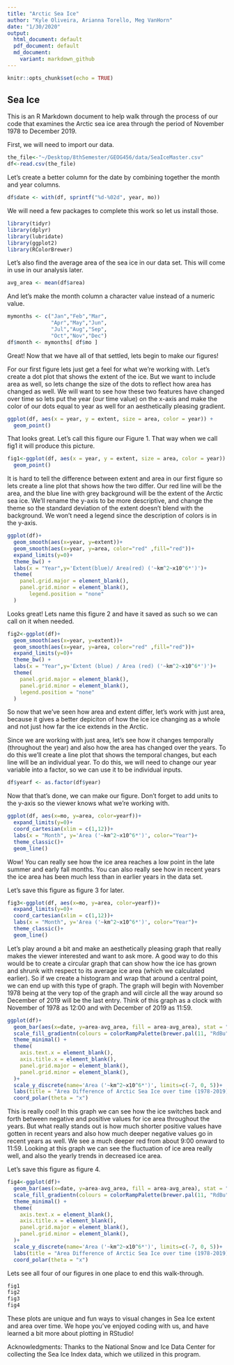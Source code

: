 ```yaml
---
title: "Arctic Sea Ice"
author: "Kyle Oliveira, Arianna Torello, Meg VanHorn"
date: "1/30/2020"
output: 
  html_document: default
  pdf_document: default
  md_document:
    variant: markdown_github
---
```


```r
knitr::opts_chunk$set(echo = TRUE)
```

## Sea Ice

This is an R Markdown document to help walk through the process of our code that examines the Arctic sea ice area through the period of November 1978 to December 2019.

First, we will need to import our data.

```r
the_file<-"~/Desktop/8thSemester/GEOG456/data/SeaIceMaster.csv"
df<-read.csv(the_file)
```

Let's create a better column for the date by combining together the month and year columns.

```r
df$date <- with(df, sprintf("%d-%02d", year, mo))
```

We will need a few packages to complete this work so let us install those.

```r
library(tidyr)
library(dplyr)
library(lubridate)
library(ggplot2)
library(RColorBrewer)
```

Let's also find the average area of the sea ice in our data set. This will come in use in our analysis later.
```r
avg_area <- mean(df$area)
```

And let's make the month column a character value instead of a numeric value.
```r
mymonths <- c("Jan","Feb","Mar",
              "Apr","May","Jun",
              "Jul","Aug","Sep",
              "Oct","Nov","Dec")
df$month <- mymonths[ df$mo ]

```

Great! Now that we have all of that settled, lets begin to make our figures!

For our first figure lets just get a feel for what we're working with. Let's create a dot plot that shows the extent of the ice. But we want to include area as well, so lets change the size of the dots to reflect how area has changed as well. We will want to see how these two features have changed over time so lets put the year (our time value) on the x-axis and make the color of our dots equal to year as well for an aesthetically pleasing gradient.

```r
ggplot(df, aes(x = year, y = extent, size = area, color = year)) +
  geom_point()
```

That looks great. Let's call this figure our Figure 1. That way when we call fig1 it will produce this picture.

```r
fig1<-ggplot(df, aes(x = year, y = extent, size = area, color = year)) +
  geom_point()
```

It is hard to tell the difference between extent and area in our first figure so lets create a line plot that shows how the two differ. Our red line will be the area, and the blue line with grey background will be the extent of the Arctic sea ice. We'll rename the y-axis to be more descriptive, and change the theme so the standard deviation of the extent doesn't blend with the background. We won't need a legend since the description of colors is in the y-axis.

```r
ggplot(df)+
  geom_smooth(aes(x=year, y=extent))+
  geom_smooth(aes(x=year, y=area, color="red" ,fill="red"))+
  expand_limits(y=0)+
  theme_bw() +
  labs(x = "Year",y='Extent(blue)/ Area(red) ('~km^2~x10^6*')')+
  theme(
    panel.grid.major = element_blank(),
    panel.grid.minor = element_blank(),
       legend.position = "none"
  )
```

Looks great! Lets name this figure 2 and have it saved as such so we can call on it when needed.

```r
fig2<-ggplot(df)+
  geom_smooth(aes(x=year, y=extent))+
  geom_smooth(aes(x=year, y=area, color="red" ,fill="red"))+
  expand_limits(y=0)+
  theme_bw() +
  labs(x = "Year",y='Extent (blue) / Area (red) ('~km^2~x10^6*')')+
  theme(
    panel.grid.major = element_blank(),
    panel.grid.minor = element_blank(),
    legend.position = "none"
  )
```

So now that we've seen how area and extent differ, let's work with just area, because it gives a better depiciton of how the ice ice changing as a whole and not just how far the ice extends in the Arctic.

Since we are working with just area, let's see how it changes temporally (throughout the year) and also how the area has changed over the years. To do this we'll create a line plot that shows the temporal changes, but each line will be an individual year. To do this, we will need to change our year variable into a factor, so we can use it to be individual inputs.

```r
df$yearf <- as.factor(df$year)
```

Now that that's done, we can make our figure. Don't forget to add units to the y-axis so the viewer knows what we're working with.

```r
ggplot(df, aes(x=mo, y=area, color=yearf))+
  expand_limits(y=0)+
  coord_cartesian(xlim = c(1,12))+
  labs(x = "Month", y='Area ('~km^2~x10^6*')', color="Year")+
  theme_classic()+
  geom_line()
```

Wow! You can really see how the ice area reaches a low point in the late summer and early fall months. You can also really see how in recent years the ice area has been much less than in earlier years in the data set.

Let's save this figure as figure 3 for later.

```r
fig3<-ggplot(df, aes(x=mo, y=area, color=yearf))+
  expand_limits(y=0)+
  coord_cartesian(xlim = c(1,12))+
  labs(x = "Month", y='Area ('~km^2~x10^6*')', color="Year")+
  theme_classic()+
  geom_line()
```

Let's play around a bit and make an aesthetically pleasing graph that really makes the viewer interested and want to ask more. A good way to do this would be to create a circular graph that can show how the ice has grown and shrunk with respect to its average ice area (which we calculated earlier). So if we create a histogram and wrap that around a central point, we can end up with this type of graph. The graph will begin with November 1978 being at the very top of the graph and will circle all the way around so December of 2019 will be the last entry. Think of this graph as a clock with November of 1978 as 12:00 and with December of 2019 as 11:59.

```r
ggplot(df)+
  geom_bar(aes(x=date, y=area-avg_area, fill = area-avg_area), stat = "identity")+
  scale_fill_gradientn(colours = colorRampPalette(brewer.pal(11, "RdBu"))(11))+
  theme_minimal() + 
  theme(
    axis.text.x = element_blank(),
    axis.title.x = element_blank(),
    panel.grid.major = element_blank(),
    panel.grid.minor = element_blank(),
  )+
  scale_y_discrete(name='Area ('~km^2~x10^6*')', limits=c(-7, 0, 5))+
  labs(title = "Area Difference of Arctic Sea Ice over time (1978-2019)", fill = 'Area ('~km^2~x10^6*')')+
  coord_polar(theta = "x")

```

This is really cool! In this graph we can see how the ice switches back and forth between negative and positive values for ice area throughout the years. But what really stands out is how much shorter positive values have gotten in recent years and also how much deeper negative values go in recent years as well. We see a much deeper red from about 9:00 onward to 11:59. Looking at this graph we can see the fluctuation of ice area really well, and also the yearly trends in decreased ice area.

Let's save this figure as figure 4.

```r
fig4<-ggplot(df)+
  geom_bar(aes(x=date, y=area-avg_area, fill = area-avg_area), stat = "identity")+
  scale_fill_gradientn(colours = colorRampPalette(brewer.pal(11, "RdBu"))(11))+
  theme_minimal() + 
  theme(
    axis.text.x = element_blank(),
    axis.title.x = element_blank(),
    panel.grid.major = element_blank(),
    panel.grid.minor = element_blank(),
  )+
  scale_y_discrete(name='Area ('~km^2~x10^6*')', limits=c(-7, 0, 5))+
  labs(title = "Area Difference of Arctic Sea Ice over time (1978-2019)", fill = 'Area ('~km^2~x10^6*')')+
  coord_polar(theta = "x")
```

Lets see all four of our figures in one place to end this walk-through.
```r
fig1
fig2
fig3
fig4
```

These plots are unique and fun ways to visual changes in Sea Ice extent and area over time. We hope you've enjoyed coding with us, and have learned a bit more about plotting in RStudio! 

Acknowledgments: Thanks to the National Snow and Ice Data Center for collecting the Sea Ice Index data, which we utilized in this program.


